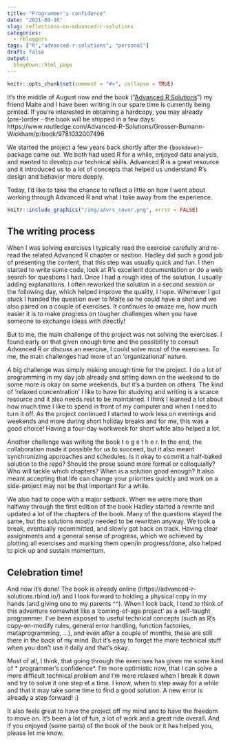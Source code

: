```yaml
---
title: "Programmer's confidence"
date: "2021-08-16"
slug: reflections-on-advanced-r-solutions
categories:
  - rbloggers
tags: ["R","advanced-r-solutions", "personal"]
draft: false
output:
  blogdown::html_page
---
```


```r
knitr::opts_chunk$set(comment = "#>", collapse = TRUE)
```

It's the middle of August now and the book ("[Advanced R Solutions](https://advanced-r-solutions.rbind.io)") my friend Malte and I have been writing in our spare time is currently being printed. If you're interested in obtaining a hardcopy, you may already (pre-)order - the book will be shipped in a few days: https://www.routledge.com/Advanced-R-Solutions/Grosser-Bumann-Wickham/p/book/9781032007496

We started the project a few years back shortly after the `{bookdown}`-package came out. We both had used R for a while, enjoyed data analysis, and wanted to develop our technical skills. Advanced R is a great resource and it introduced us to a lot of concepts that helped us understand R's design and behavior more deeply.

Today, I'd like to take the chance to reflect a little on how I went about working through Advanced R and what I take away from the experience. 

```r
knitr::include_graphics("/img/advrs_cover.png", error = FALSE)
```

## The writing process
When I was solving exercises I typically read the exercise carefully and re-read the related Advanced R chapter or section. Hadley did such a good job of presenting the content, that this step was usually quick and fun. I then started to write some code, look at R's excellent documentation or do a web search for questions I had. Once I had a rough idea of the solution, I usually adding explanations. I often reworked the solution in a second session or the following day, which helped improve the quality, I hope. Whenever I got stuck I handed the question over to Malte so he could have a shot and we also paired on a couple of exercises. It continues to amaze me, how much easier it is to make progress on tougher challenges when you have someone to exchange ideas with directly!

But to me, the main challenge of the project was not solving the exercises. I found early on that given enough time and the possibility to consult Advanced R or discuss an exercise, I could solve most of the exercises. To me, the main challenges had more of an 'organizational' nature.

A big challenge was simply making enough time for the project. I do a lot of programming in my day job already and sitting down on the weekend to do some more is okay on some weekends, but it's a burden on others. The kind of 'relaxed concentration' I like to have for studying and writing is a scarce resource and it also needs rest to be maintained. I think I learned a lot about how much time I like to spend in front of my computer and when I need to turn it off. As the project continued I started to work less on evenings and weekends and more during short holiday breaks and for me, this was a good choice! Having a four-day workweek for short while also helped a lot.

Another challenge was writing the book t o g e t h e r. In the end, the collaboration made it possible for us to succeed, but it also meant synchronizing approaches and schedules. Is it okay to commit a half-baked solution to the repo? Should the prose sound more formal or colloquially? Who will tackle which chapters? When is a solution good enough? It also meant accepting that life can change your priorities quickly and work on a side-project may not be that important for a while.

We also had to cope with a major setback. When we were more than halfway through the first edition of the book Hadley started a rewrite and updated a lot of the chapters of the book. Many of the questions stayed the same, but the solutions mostly needed to be rewritten anyway. We took a break, eventually recommitted, and slowly got back on track. Having clear assignments and a general sense of progress, which we achieved by plotting all exercises and marking them open/in progress/done, also helped to pick up and sustain momentum.


## Celebration time!
And now it's done! The book is already online (https://advanced-r-solutions.rbind.io/) and I look forward to holding a physical copy in my hands (and giving one to my parents ^^). When I look back, I tend to think of this adventure somewhat like a 'coming-of-age project' as a self-taught programmer. I've been exposed to useful technical concepts (such as R's copy-on-modify rules, general error handling, function factories, metaprogramming, ...), and even after a couple of months, these are still there in the back of my mind. But it's easy to forget the more technical stuff when you don't use it daily and that's okay.

Most of all, I think, that going through the exercises has given me some kind of * programmer's confidence*. I'm more optimistic now, that I can solve a more difficult technical problem and I'm more relaxed when I break it down and try to solve it one step at a time. I know, when to step away for a while and that it may take some time to find a good solution. A new error is already a step forward! :)

It also feels great to have the project off my mind and to have the freedom to move on. It's been a lot of fun, a lot of work and a great ride overall. And if you enjoyed (some parts) of the book of the book or it has helped you, please let me know.